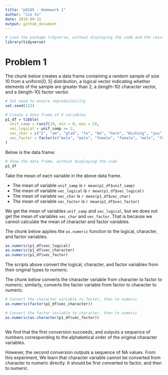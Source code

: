 ```yaml
---
title: "p8105 - Homework 1"
author: "Jie Yu"
date: 2018-09-15
output: github_document
---
```


```r
# Load the package tidyverse, without displaying the code and the result
library(tidyverse)
```

# Problem 1

The chunk below creates a data frame containing a random sample of size 10 from a uniform[0, 5] distribution, a logical vector indicating whether elements of the sample are greater than 2, a (length-10) character vector, and a (length-10) factor vector.

```r
# Set seed to ensure reproducibility
set.seed(123)  

# Create a data frame of 4 variables
p1_df = tibble(
  unif_samp = runif(10, min = 0, max = 5),
  vec_logical = unif_samp >= 2, 
  vec_char = c("I", "am", "glad", "to", "be", "here", "Wishing", "you", "happiness", "always"),
  vec_factor = factor(c("male", "male", "female", "female", "male", "female", "female", "male", "female", "female"))
)

```

Below is the data frame:

```r
# Show the data frame, without displaying the code
p1_df
```



Take the mean of each variable in the above data frame.

* The mean of variable `unif_samp` is `r mean(p1_df$unif_samp)`
* The mean of variable `vec_logical` is `r mean(p1_df$vec_logical)`
* The mean of variable `vec_char` is `r mean(p1_df$vec_char)`
* The mean of variable `vec_factor` is `r mean(p1_df$vec_factor)`

We get the mean of variables `unif_samp` and `vec_logical`, but we does not get the mean of variables `vec_char` and `vec_factor`. That is because we cannot calculate the mean of character and factor variables.



The chunk below applies the `as.numeric` function to the logical, character, and factor variables.

```r
as.numeric(p1_df$vec_logical)
as.numeric(p1_df$vec_character)
as.numeric(p1_df$vec_factor)

```

The scripts above convert the logical, character, and factor variables from their original types to numeric. 



The chunk below converts the character variable from character to factor to numeric; similarly, converts the factor variable from factor to character to numeric. 

```r
# Convert the character variable to facter, then to numeric
as.numeric(factor(p1_df$vec_character))   

# Convert the factor variable to character, then to numeric
as.numeric(as.character(p1_df$vec_factor))
                         

```

We find that the first conversion succeeds, and outputs a sequence of numbers corresponding to the alphabetical order of the original character variables.

However, the second conversion outputs a sequence of NA values. From this experiment, We learn that character variable cannot be converted from character to numeric directly. It should be first converted to factor, and then to numeric. 
